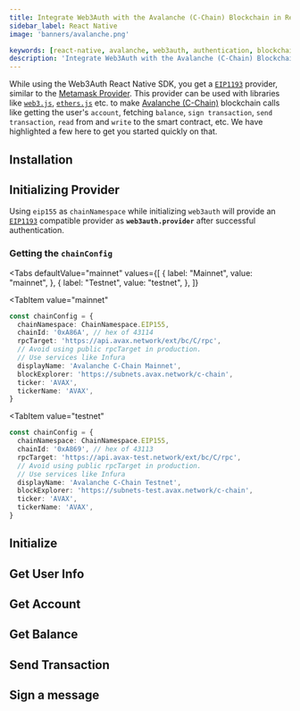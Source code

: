 ```yaml
---
title: Integrate Web3Auth with the Avalanche (C-Chain) Blockchain in React Native
sidebar_label: React Native
image: 'banners/avalanche.png'

keywords: [react-native, avalanche, web3auth, authentication, blockchain]
description: 'Integrate Web3Auth with the Avalanche (C-Chain) Blockchain in React Native | Embedded Wallets'
---
```



<SEO
  title="Integrate Web3Auth with the Avalanche (C-Chain) Blockchain in React Native"
  description="Integrate Web3Auth with the Avalanche (C-Chain) Blockchain in React Native | Embedded Wallets"
  image="https://web3auth.io/docs/banners/avalanche.png"
  slug="/embedded-wallets/connect-blockchain/evm/avalanche/react-native"
/>

While using the Web3Auth React Native SDK, you get a [`EIP1193`](https://eips.ethereum.org/EIPS/eip-1193) provider, similar to the [Metamask Provider](https://docs.metamask.io/guide/ethereum-provider.html). This provider can be used with libraries like [`web3.js`](https://web3js.readthedocs.io/en/v1.2.8/getting-started.html), [`ethers.js`](https://docs.ethers.io/v5/getting-started/) etc. to make [Avalanche (C-Chain)](https://www.avax.network/) blockchain calls like getting the user's `account`, fetching `balance`, `sign transaction`, `send transaction`, `read` from and `write` to the smart contract, etc. We have highlighted a few here to get you started quickly on that.

## Installation

<InstallationSnippet />

## Initializing Provider

Using `eip155` as `chainNamespace` while initializing `web3auth` will provide an [`EIP1193`](https://eips.ethereum.org/EIPS/eip-1193) compatible provider as **`web3auth.provider`** after successful authentication.

### Getting the `chainConfig`

<Tabs
 defaultValue="mainnet"
  values={[
    { label: "Mainnet", value: "mainnet", },
    { label: "Testnet", value: "testnet", },
  ]}
>
<TabItem
  value="mainnet"
>

```typescript
const chainConfig = {
  chainNamespace: ChainNamespace.EIP155,
  chainId: '0xA86A', // hex of 43114
  rpcTarget: 'https://api.avax.network/ext/bc/C/rpc',
  // Avoid using public rpcTarget in production.
  // Use services like Infura
  displayName: 'Avalanche C-Chain Mainnet',
  blockExplorer: 'https://subnets.avax.network/c-chain',
  ticker: 'AVAX',
  tickerName: 'AVAX',
}
```

</TabItem>

<TabItem
  value="testnet"
>

```typescript
const chainConfig = {
  chainNamespace: ChainNamespace.EIP155,
  chainId: '0xA869', // hex of 43113
  rpcTarget: 'https://api.avax-test.network/ext/bc/C/rpc',
  // Avoid using public rpcTarget in production.
  // Use services like Infura
  displayName: 'Avalanche C-Chain Testnet',
  blockExplorer: 'https://subnets-test.avax.network/c-chain',
  ticker: 'AVAX',
  tickerName: 'AVAX',
}
```

</TabItem>
</Tabs>

## Initialize

<InitialisationSnippet />

## Get User Info

<UserInfoSnippet />

## Get Account

<GetAccountSnippet />

## Get Balance

<GetBalanceSnippet />

## Send Transaction

<SendTransactionSnippet />

## Sign a message

<SignMessageSnippet />
